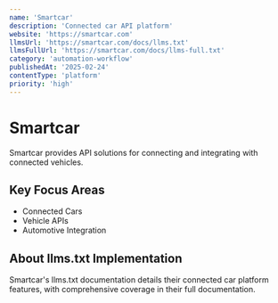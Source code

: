 ```yaml
---
name: 'Smartcar'
description: 'Connected car API platform'
website: 'https://smartcar.com'
llmsUrl: 'https://smartcar.com/docs/llms.txt'
llmsFullUrl: 'https://smartcar.com/docs/llms-full.txt'
category: 'automation-workflow'
publishedAt: '2025-02-24'
contentType: 'platform'
priority: 'high'
---
```


# Smartcar

Smartcar provides API solutions for connecting and integrating with connected vehicles.

## Key Focus Areas

- Connected Cars
- Vehicle APIs
- Automotive Integration

## About llms.txt Implementation

Smartcar's llms.txt documentation details their connected car platform features, with comprehensive coverage in their full documentation.
